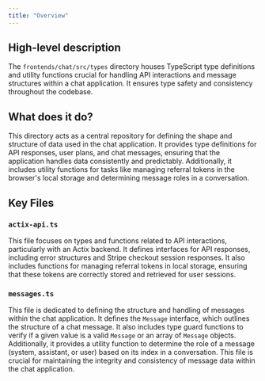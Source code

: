 ```yaml
---
title: "Overview"
---
```


## High-level description
The `frontends/chat/src/types` directory houses TypeScript type definitions and utility functions crucial for handling API interactions and message structures within a chat application. It ensures type safety and consistency throughout the codebase.

## What does it do?
This directory acts as a central repository for defining the shape and structure of data used in the chat application. It provides type definitions for API responses, user plans, and chat messages, ensuring that the application handles data consistently and predictably. Additionally, it includes utility functions for tasks like managing referral tokens in the browser's local storage and determining message roles in a conversation.

## Key Files

### `actix-api.ts`
This file focuses on types and functions related to API interactions, particularly with an Actix backend. It defines interfaces for API responses, including error structures and Stripe checkout session responses. It also includes functions for managing referral tokens in local storage, ensuring that these tokens are correctly stored and retrieved for user sessions.

### `messages.ts`
This file is dedicated to defining the structure and handling of messages within the chat application. It defines the `Message` interface, which outlines the structure of a chat message. It also includes type guard functions to verify if a given value is a valid `Message` or an array of `Message` objects. Additionally, it provides a utility function to determine the role of a message (system, assistant, or user) based on its index in a conversation. This file is crucial for maintaining the integrity and consistency of message data within the chat application. 
